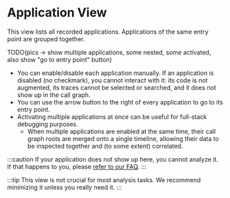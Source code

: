 # Application View


This view lists all recorded applications. Applications of the same entry point are grouped together.

TODO(pics -> show multiple applications, some nested, some activated, also show "go to entry point" button)

* You can enable/disable each application manually. If an application is disabled (no checkmark), you cannot interact with it: its code is not augmented, its traces cannot be selected or searched, and it does not show up in the call graph.
* You can use the arrow button to the right of every application to go to its entry point.
* Activating multiple applications at once can be useful for full-stack debugging purposes.
   * When multiple applications are enabled at the same time, their <Term term="cgr">call graph roots</Term> are merged onto a single timeline, allowing their data to be inspected together and (to some extent) correlated.

:::caution
If your application does not show up here, you cannot analyze it. If that happens to you, please [refer to our FAQ](../05-faq.mdx#my-applications-dont-show-up).
:::

:::tip
This view is not crucial for most analysis tasks. We recommend minimizing it unless you really need it.
:::
